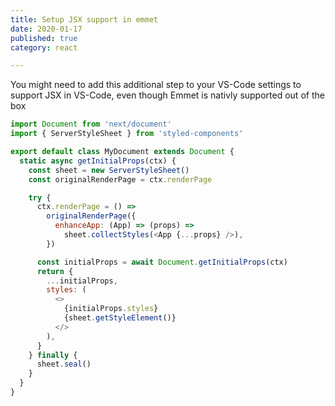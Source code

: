 ```yaml
---
title: Setup JSX support in emmet
date: 2020-01-17
published: true
category: react

---
```


<Text>You might need to add this additional step to your VS-Code settings to support JSX in VS-Code, even though Emmet is nativly supported out of the box</Text>

```js
import Document from 'next/document'
import { ServerStyleSheet } from 'styled-components'

export default class MyDocument extends Document {
  static async getInitialProps(ctx) {
    const sheet = new ServerStyleSheet()
    const originalRenderPage = ctx.renderPage

    try {
      ctx.renderPage = () =>
        originalRenderPage({
          enhanceApp: (App) => (props) =>
            sheet.collectStyles(<App {...props} />),
        })

      const initialProps = await Document.getInitialProps(ctx)
      return {
        ...initialProps,
        styles: (
          <>
            {initialProps.styles}
            {sheet.getStyleElement()}
          </>
        ),
      }
    } finally {
      sheet.seal()
    }
  }
}
```